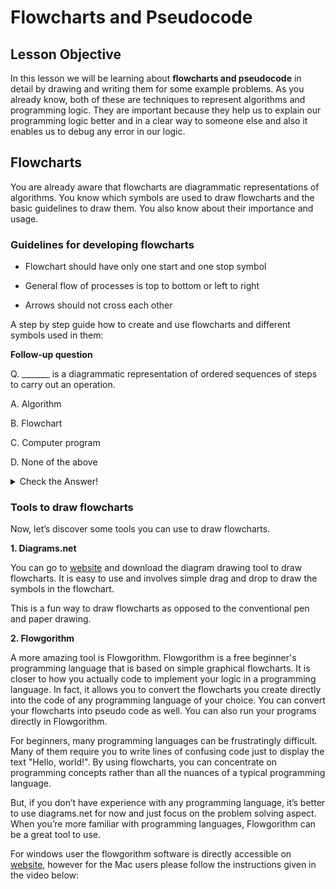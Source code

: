 # Flowcharts and Pseudocode

## Lesson Objective

In this lesson we will be learning about **flowcharts and pseudocode** in detail by drawing and writing them for some example problems. As you already know, both of these are techniques to represent algorithms and programming logic. They are important because they help us to explain our programming logic better and in a clear way to someone else and also it enables us to debug any error in our logic.

## Flowcharts

You are already aware that flowcharts are diagrammatic representations of algorithms. You know which symbols are used to draw flowcharts and the basic guidelines to draw them. You also know about their importance and usage.

### Guidelines for developing flowcharts

 - Flowchart should have only one start and one stop symbol

 - General flow of processes is top to bottom or left to right

 - Arrows should not cross each other

A step by step guide how to create and use flowcharts and different symbols used in them:


<Youtube videoId="RwnY_mJ6ras" />

**Follow-up question**

Q. _______ is a diagrammatic representation of ordered sequences of steps to carry out an operation.

A. Algorithm

B. Flowchart

C. Computer program

D. None of the above

<details>

<summary> Check the Answer! </summary>

Ans: B) Flowchart

</details>


### Tools to draw flowcharts

Now, let’s discover some tools you can use to draw flowcharts. 

**1. Diagrams.net**

You can go to [website](https://www.diagrams.net/) and download the diagram drawing tool to draw flowcharts. It is easy to use and involves simple drag and drop to draw the symbols in the flowchart.

This is a fun way to draw flowcharts as opposed to the conventional pen and paper drawing.

**2. Flowgorithm**

A more amazing tool is Flowgorithm. Flowgorithm is a free beginner's programming language that is based on simple graphical flowcharts. It is closer to how you actually code to implement your logic in a programming language. In fact, it allows you to convert the flowcharts you create directly into the code of any programming language of your choice. You can convert your flowcharts into pseudo code as well. You can also run your programs directly in Flowgorithm.

For beginners, many programming languages can be frustratingly difficult. Many of them require you to write lines of confusing code just to display the text "Hello, world!". By using flowcharts, you can concentrate on programming concepts rather than all the nuances of a typical programming language.

But, if you don’t have experience with any programming language, it’s better to use diagrams.net for now and just focus on the problem solving aspect. When you’re more familiar with programming languages, Flowgorithm can be a great tool to use.

For windows user the flowgorithm software is directly accessible on [website](http://www.flowgorithm.org/), however for the Mac users please follow the instructions given in the video below:


<Youtube videoId="8szC72_eTbo" />







